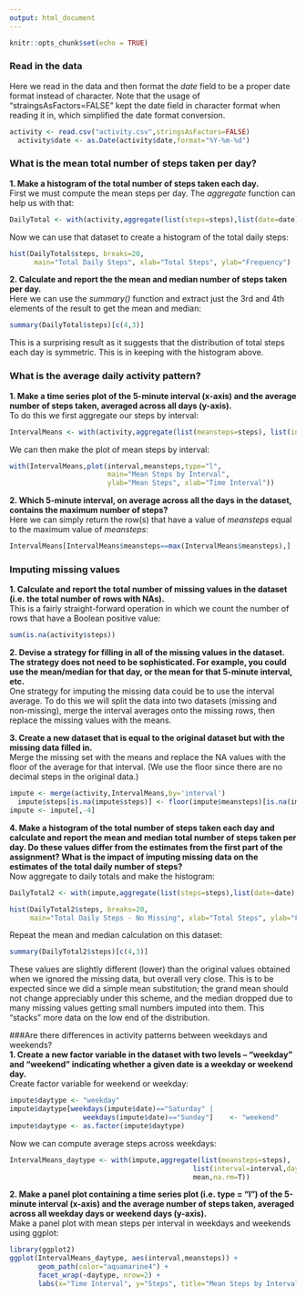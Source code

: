 ```yaml
---
output: html_document
---
```


```r
knitr::opts_chunk$set(echo = TRUE)
```

### Read in the data
Here we read in the data and then format the *date* field to be a proper date format instead of character. Note that the usage of "straingsAsFactors=FALSE" kept the date field in character format when reading it in, which simplified the date format conversion.

```r
activity <- read.csv("activity.csv",stringsAsFactors=FALSE)
  activity$date <- as.Date(activity$date,format="%Y-%m-%d")
```

### What is the mean total number of steps taken per day?

**1. Make a histogram of the total number of steps taken each day.**  
First we must compute the mean steps per day. The *aggregate* function can help us with that:

```r
DailyTotal <- with(activity,aggregate(list(steps=steps),list(date=date),sum))
```

Now we can use that dataset to create a histogram of the total daily steps:
```r
hist(DailyTotal$steps, breaks=20, 
      main="Total Daily Steps", xlab="Total Steps", ylab="Frequency")
```  

**2. Calculate and report the the mean and median number of steps taken per day.**  
Here we can use the *summary()* function and extract just the 3rd and 4th elements of the result to get the mean and median:

```r
summary(DailyTotal$steps)[c(4,3)]
```  
This is a surprising result as it suggests that the distribution of total steps each day is symmetric. This is in keeping with the histogram above.  
  
### What is the average daily activity pattern?  
**1. Make a time series plot of the 5-minute interval (x-axis) and the average number of steps taken, averaged across all days (y-axis).**  
To do this we first aggregate our steps by interval:
```r
IntervalMeans <- with(activity,aggregate(list(meansteps=steps), list(interval=interval), mean,na.rm=T))
```  
  
We can then make the plot of mean steps by interval:   
```r
with(IntervalMeans,plot(interval,meansteps,type="l",
                        main="Mean Steps by Interval",
                        ylab="Mean Steps", xlab="Time Interval"))
```  
  
**2. Which 5-minute interval, on average across all the days in the dataset, contains the maximum number of steps?**  
Here we can simply return the row(s) that have a value of *meansteps* equal to the maximum value of *meansteps*:  
```r
IntervalMeans[IntervalMeans$meansteps==max(IntervalMeans$meansteps),]
```
  
### Imputing missing values  
  
**1. Calculate and report the total number of missing values in the dataset (i.e. the total number of rows with NAs).**  
This is a fairly straight-forward operation in which we count the number of rows that have a Boolean positive value:  
```r
sum(is.na(activity$steps))
```  

**2. Devise a strategy for filling in all of the missing values in the dataset. The strategy does not need to be sophisticated. For example, you could use the mean/median for that day, or the mean for that 5-minute interval, etc.**  
One strategy for imputing the missing data could be to use the interval average. To do this we will split the data into two datasets (missing and non-missing), merge the interval averages onto the missing rows, then replace the missing values with the means.  
  
**3. Create a new dataset that is equal to the original dataset but with the missing data filled in.**  
Merge the missing set with the means and replace the NA values with the floor of the average for that interval. (We use the floor since there are no decimal steps in the original data.)  

```r
impute <- merge(activity,IntervalMeans,by='interval')
  impute$steps[is.na(impute$steps)] <- floor(impute$meansteps)[is.na(impute$steps)]
impute <- impute[,-4]
```  
  
**4. Make a histogram of the total number of steps taken each day and calculate and report the mean and median total number of steps taken per day. Do these values differ from the estimates from the first part of the assignment? What is the impact of imputing missing data on the estimates of the total daily number of steps?**  
Now aggregate to daily totals and make the histogram:  
```r
DailyTotal2 <- with(impute,aggregate(list(steps=steps),list(date=date),sum))

hist(DailyTotal2$steps, breaks=20, 
     main="Total Daily Steps - No Missing", xlab="Total Steps", ylab="Frequency")
```  
Repeat the mean and median calculation on this dataset:  
```r
summary(DailyTotal2$steps)[c(4,3)]
```  
These values are slightly different (lower) than the original values obtained when we ignored the missing data, but overall very close. This is to be expected since we did a simple mean substitution; the grand mean should not change appreciably under this scheme, and the median dropped due to many missing values getting small numbers imputed into them. This "stacks" more data on the low end of the distribution.  
  
###Are there differences in activity patterns between weekdays and weekends?  
**1. Create a new factor variable in the dataset with two levels -- "weekday" and "weekend" indicating whether a given date is a weekday or weekend day.**  
Create factor variable for weekend or weekday:
```r
impute$daytype <- "weekday"
impute$daytype[weekdays(impute$date)=="Saturday" |
                  weekdays(impute$date)=="Sunday"]    <- "weekend"
impute$daytype <- as.factor(impute$daytype)
```  
Now we can compute average steps across weekdays:  
```r
IntervalMeans_daytype <- with(impute,aggregate(list(meansteps=steps),
                                             list(interval=interval,daytype=daytype),
                                             mean,na.rm=T))
```  
  
**2. Make a panel plot containing a time series plot (i.e. type = "l") of the 5-minute interval (x-axis) and the average number of steps taken, averaged across all weekday days or weekend days (y-axis).**  
Make a panel plot with mean steps per interval in weekdays and weekends using ggplot:  
```r
library(ggplot2)
ggplot(IntervalMeans_daytype, aes(interval,meansteps)) +
       geom_path(color="aquamarine4") +
       facet_wrap(~daytype, nrow=2) + 
       labs(x="Time Interval", y="Steps", title="Mean Steps by Interval, Weekends and Weekdays")
```  
